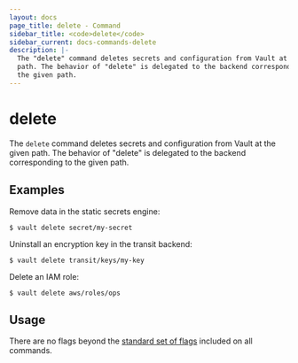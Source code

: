 ```yaml
---
layout: docs
page_title: delete - Command
sidebar_title: <code>delete</code>
sidebar_current: docs-commands-delete
description: |-
  The "delete" command deletes secrets and configuration from Vault at the given
  path. The behavior of "delete" is delegated to the backend corresponding to
  the given path.
---
```


# delete

The `delete` command deletes secrets and configuration from Vault at the given
path. The behavior of "delete" is delegated to the backend corresponding to the
given path.

## Examples

Remove data in the static secrets engine:

```text
$ vault delete secret/my-secret
```

Uninstall an encryption key in the transit backend:

```text
$ vault delete transit/keys/my-key
```

Delete an IAM role:

```text
$ vault delete aws/roles/ops
```

## Usage

There are no flags beyond the [standard set of flags](/docs/commands/index.html)
included on all commands.
